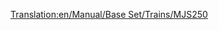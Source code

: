 [[Translation:en/Manual/Base Set/Trains/MJS250]]
{{fr/Manual/Base Set/Trains/Train|Nom=MJS250
|Image=[[File:en/Manual/Base Set/Trains/Mjs250.png]]
|Coût=9 375£ (18 750$)
|Vitesse=80 km/h (50 mph)
|Poids=65 t
|Puissance=600 cv (448 kW)
|Entretien=990£ (1 980$)
|Conception=1955
|Vie=22
|Capacité=N/A
|Description=La MJS250 est la première locomotive diésel disponible sous les climats [[fr/Manual/Climat#subarctique|subarctique]] et [[fr/Manual/Climat#subtropical|subtropical]]. Elle est bon marché mais manque de vitesse et de puissance. Améliorez-les dès que vous en avez le temps et les moyens. Cependant, une locomotive composée de deux MJS250 sera moins chère et plus puissante qu'une [[fr/Manual/Base Set/Trains/Wills 2-8-0|Wills 2-8-0]].
|Réalité=La MJS250 ressemble à la Davenport 44t switcher.
}}